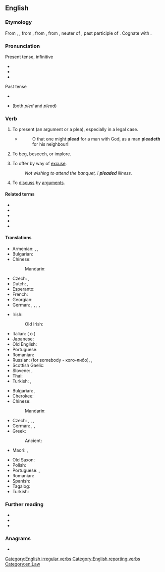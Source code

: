 ==English==

===Etymology===
From {{inh|en|enm|pleden}}, {{m|enm|plaiden}}, from {{der|en|fro|plaider||to plead, offer a plea}}, from {{m|fro|plait}}, from {{der|en|ML.|placitum||a decree, sentence, suit, plea, etc.", in Classical {{der|en|la|-}}, "an opinion, determination, prescription, order; literally, that which is pleasing, pleasure}}, neuter of {{m|la|placitus}}, past participle of {{m|la|placeō||to please}}. Cognate with {{cog|es|pleitear||to litigate, take to court}}.

===Pronunciation===
; Present tense, infinitive
* {{IPA|en|/ˈpliːd/}}
* {{audio|en|en-us-plead.ogg|Audio (US)}}
* {{rhymes|en|iːd}}

; Past tense
* {{IPA|en|/ˈpliːdəd/}}
* {{IPA|en|/plɛd/}} (both ''pled'' and ''plead'')

===Verb===
{{en-verb|past_qual=North America, England, legal|past2=pled|past2_qual=North America, Scotland|past3=plead|past3_qual=North America}}

# {{lb|en|ambitransitive|copulative}} To present (an argument or a plea), especially in a legal case.
#: {{ux|en|The defendant has decided to '''plead''' not guilty.}}
#* {{RQ:KJV|Job|16|21}}
#*: O that one might '''plead''' for a man with God, as a man '''pleadeth''' for his neighbour!
# {{lb|en|intransitive}} To beg, beseech, or implore.
#: {{ux|en|He '''pleaded''' with me not to leave the house.}}
# {{lb|en|transitive}} To offer by way of [[excuse]].
#: ''Not wishing to attend the banquet, I '''pleaded''' illness.''
# {{lb|en|transitive}} To [[discuss]] by [[argument]]s.

====Related terms====
* {{l|en|plea}}
* {{l|en|pleasant}}
* {{l|en|please}}
* {{l|en|pleasurable}}
* {{l|en|pleasure}}

====Translations====
{{trans-top|to present an argument}}
* Armenian: {{t+|hy|միջնորդել}}, {{t|hy|հայտարարություն անել}}, {{t+|hy|պաշտպանել}}
* Bulgarian: {{t+|bg|пледирам}}
* Chinese:
*: Mandarin: {{t+|cmn|辩护}}
* Czech: {{t|cs|přednášet (před soudem)|impf}}, {{t|cs|vést obhajobu|impf}}
* Dutch: {{t+|nl|pleiten}}, {{t+|nl|bepleiten}}
* Esperanto: {{t|eo|pledi}}
* French: {{t+|fr|plaider}}
* Georgian: {{t-needed|ka}}
* German: {{t+|de|plädieren}}, {{t+|de|bekennen}} {{qualifier|reflexive}}, {{t+|de|berufen}} {{qualifier|reflexive, + [[auf]]}}, {{t+|de|eintreten}}  {{qualifier|+ [[für]]}}, {{t+|de|aussprechen}} {{qualifier|reflexive, + [[für]]}}
{{trans-mid}}
* Irish: {{t|ga|pléadáil}}
*: Old Irish: {{t|sga|du·acair}}
* Italian: {{t+|it|dichiararsi}} ({{l|it|colpevole}} o {{l|it|noncolpevole}})
* Japanese: {{t|ja|嘆願する|tr={{lang|ja|たんがんする}}, tangan suru}}
* Old English: {{t|ang|ǣrendian}}
* Portuguese: {{t+|pt|alegar}}
* Romanian: {{t+|ro|pleda}}
* Russian: {{t+|ru|защища́ть}} (for somebody - кого-либо), {{t|ru|[[представля́ть]] [[интере́сы]]}}, {{t|ru|[[выступа́ть]] [[с]] [[заявле́нием]] ([[в]] [[суде́]])}}
* Scottish Gaelic: {{t|gd|tagair}}
* Slovene: {{t|sl|pledirati}}, {{t|sl|zagovarjati se}}
* Thai: {{t-needed|th}}
* Turkish: {{t+|tr|açıklamak}}, {{t+|tr|ileri sürmek}}
{{trans-bottom}}

{{trans-top|to beg}}
* Bulgarian: {{t+|bg|моля}}, {{t+|bg|умолявам}}
* Cherokee: {{t|chr|ᎦᏂᎳᏗᎠ}}
* Chinese:
*: Mandarin: {{t+|cmn|央求}}
* Czech: {{t|cs|plédovat|impf}}, {{t+|cs|žádat|impf}}, {{t+|cs|prosit|impf}}, {{t|cs|naléhat}}
* German: {{t|de|(dringend) bitten}}, {{t+|de|anflehen}}, {{t+|de|beschwören}}
* Greek:
*: Ancient: {{t|grc|ἰκετεύω}}
* Maori: {{t|mi|unene}}, {{t|mi|whakakuene }}
{{trans-mid}}
* Old Saxon: {{t|osx|ābiddian}}
* Polish: {{t+|pl|błagać}}
* Portuguese: {{t+|pt|implorar}}, {{t+|pt|suplicar}}
* Romanian: {{t+|ro|implora}}
* Spanish: {{t+|es|rogar}}
* Tagalog: {{t|tl|maki-usap}}
* Turkish: {{t+|tr|yalvarmak}}
{{trans-bottom}}

===Further reading===
* {{R:Webster 1913}}
* {{R:Century 1911}}
* {{R:OneLook}}

===Anagrams===
* {{anagrams|en|a=adelp|padel|padle|paled|pedal}}

[[Category:English irregular verbs]]
[[Category:English reporting verbs]]
[[Category:en:Law]]
